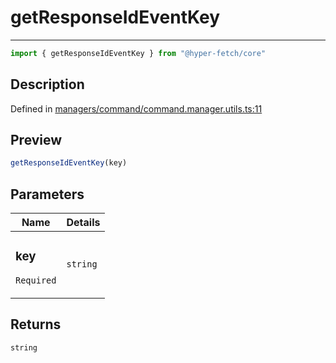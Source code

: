

# getResponseIdEventKey

<div class="api-docs__separator" data-reactroot="">

---

</div><div class="api-docs__import" data-reactroot="">

```ts
import { getResponseIdEventKey } from "@hyper-fetch/core"
```

</div><div class="api-docs__section">

## Description

</div><div class="api-docs__description"><span class="api-docs__do-not-parse">



</span></div><p class="api-docs__definition">

Defined in [managers/command/command.manager.utils.ts:11](https://github.com/BetterTyped/hyper-fetch/blob/993719ed/packages/core/src/managers/command/command.manager.utils.ts#L11)

</p><div class="api-docs__section">

## Preview

</div><div class="api-docs__preview fn">

```ts
getResponseIdEventKey(key)
```

</div><div class="api-docs__section">

## Parameters

</div><div class="api-docs__parameters"><table><thead><tr><th>Name</th><th>Details</th></tr></thead><tbody><tr param-data="key"><td class="api-docs__param-name required">

### key 

`Required`

</td><td class="api-docs__param-type">

`string`

</td></tr></tbody></table></div><div class="api-docs__section">

## Returns

</div><div class="api-docs__returns">

```ts
string
```

</div>